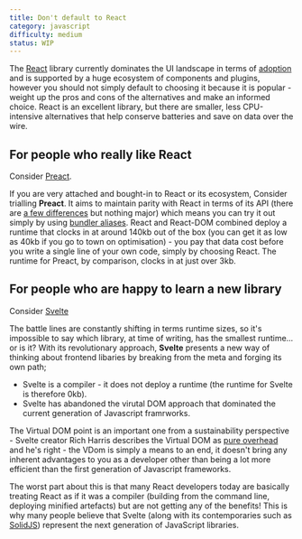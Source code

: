 ```yaml
---
title: Don't default to React
category: javascript
difficulty: medium
status: WIP
---
```


The [React](https://reactjs.org/) library currently dominates the UI landscape in terms of [adoption](https://www.npmtrends.com/angular-vs-react-vs-vue) and is supported by a huge ecosystem of components and plugins, however you should not simply default to choosing it because it is popular - weight up the pros and cons of the alternatives and make an informed choice. React is an excellent library, but there are smaller, less CPU-intensive alternatives that help conserve batteries and save on data over the wire.

## For people who really like React

Consider [Preact](https://preactjs.com/).

If you are very attached and bought-in to React or its ecosystem, Consider trialling **Preact**. It aims to maintain parity with React in terms of its API (there are [a few differences](https://preactjs.com/guide/v10/differences-to-react) but nothing major) which means you can try it out simply by using [bundler aliases](https://preactjs.com/guide/v10/switching-to-preact). React and React-DOM combined deploy a runtime that clocks in at around 140kb out of the box (you can get it as low as 40kb if you go to town on optimisation) - you pay that data cost before you write a single line of your own code, simply by choosing React. The runtime for Preact, by comparison, clocks in at just over 3kb.

## For people who are happy to learn a new library

Consider [Svelte](https://svelte.dev/)

The battle lines are constantly shifting in terms runtime sizes, so it's impossible to say which library, at time of writing, has the smallest runtime... or is it? With its revolutionary approach, **Svelte** presents a new way of thinking about frontend libaries by breaking from the meta and forging its own path;

- Svelte is a compiler - it does not deploy a runtime (the runtime for Svelte is therefore 0kb).
- Svelte has abandoned the virutal DOM approach that dominated the current generation of Javascript framrworks.

The Virtual DOM point is an important one from a sustainability perspective - Svelte creator Rich Harris describes the Virtual DOM as [pure overhead](https://svelte.dev/blog/virtual-dom-is-pure-overhead) and he's right - the VDom is simply a means to an end, it doesn't bring any inherent advantages to you as a developer other than being a lot more efficient than the first generation of Javascript frameworks.

The worst part about this is that many React developers today are basically treating React as if it was a compiler (building from the command line, deploying minified artefacts) but are not getting any of the benefits! This is why many people believe that Svelte (along with its contemporaries such as [SolidJS](https://www.solidjs.com/)) represent the next generation of JavaScript libraries.
